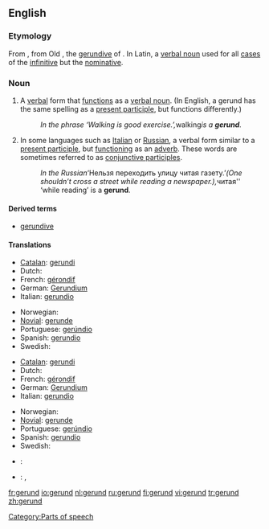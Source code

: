 {{wikipedia}}
==English==

===Etymology===
From {{LL.}} {{term|gerundium}}, from Old {{L.}} {{term|gerundum||to be carried out}}, the [[gerundive]] of {{term|gerere||to bear, carry}}. In Latin, a [[verbal noun]] used for all [[case]]s of the [[infinitive]] but the [[nominative]].

===Noun===
{{en-noun}}

# {{grammar}} A [[verbal]] form that [[function]]s as a [[verbal noun]]. (In English, a gerund has the same spelling as a [[present participle]], but functions differently.)
#: ''In the phrase ‘Walking is good exercise.’, ''walking'' is a '''gerund'''.''
# {{grammar}} In some languages such as [[Italian]] or [[Russian]], a verbal form similar to a [[present participle]], but [[function]]ing as an [[adverb]]. These words are sometimes referred to as [[conjunctive participle]]s.
#: ''In the Russian ''‘Нельзя переходить улицу читая газету.’'' (One shouldn’t cross a street while reading a newspaper.), ''читая'' ‘while reading’ is a '''gerund'''.

====Derived terms====
* [[gerundive]]

====Translations====
{{trans-top|verb form functioning as a verbal noun}}
*[[Catalan]]: [[gerundi]] {{m}}
*Dutch: {{t|nl|gerundium|n}}
*French: [[gérondif]] {{m}}
*German: [[Gerundium]] {{n}}
*Italian: [[gerundio]] {{m}}
{{trans-mid}}
*Norwegian: {{t|no|gerundium}} {{g|Norwegian}}
*[[Novial]]: [[gerunde]]
*Portuguese: [[gerúndio]] {{m}}
*Spanish: [[gerundio]] {{m}}
*Swedish: {{t|sv|gerundium|n}}
{{trans-bottom}}

{{trans-top|verb form functioning as an adverb}}
*[[Catalan]]: [[gerundi]] {{m}}
*Dutch: {{t|nl|gerundium|n}}
*French: [[gérondif]] {{m}}
*German: [[Gerundium]] {{n}}
*Italian: [[gerundio]] {{m}}
{{trans-mid}}
*Norwegian: {{t|no|gerundium}} {{g|Norwegian}}
*[[Novial]]: [[gerunde]]
*Portuguese: [[gerúndio]] {{m}}
*Spanish: [[gerundio]] {{m}}
*Swedish: {{t|sv|gerundium|n}}
{{trans-bottom}}

{{checktrans-top}}
*{{ttbc|Japanese}}: {{t|ja|動名詞|tr=dōmeishi}}
*{{ttbc|Russian}}: {{t|ru|деепричастие|tr=dejepričástije|n}}, {{t|ru|герундий|tr=gerúndij|m}}
{{trans-bottom}}

[[Category:Parts of speech]]

[[fr:gerund]]
[[io:gerund]]
[[nl:gerund]]
[[ru:gerund]]
[[fi:gerund]]
[[vi:gerund]]
[[tr:gerund]]
[[zh:gerund]]